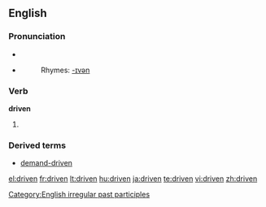 ==English==

===Pronunciation===
*{{IPA|/'drɪvən/}}
*{{audio|en-us-driven.ogg|Audio (US)}}
*:Rhymes: [[Rhymes:English:-ɪvən|-ɪvən]]

===Verb===
'''driven'''
# {{past participle of|[[drive]]}}

===Derived terms===
*[[demand-driven]]

[[Category:English irregular past participles]]

[[el:driven]]
[[fr:driven]]
[[lt:driven]]
[[hu:driven]]
[[ja:driven]]
[[te:driven]]
[[vi:driven]]
[[zh:driven]]